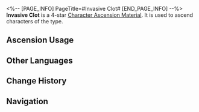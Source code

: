 <%-- [PAGE_INFO]
PageTitle=#Invasive Clot#
[END_PAGE_INFO] --%>
{{Item Infobox
|id          = 110431
|image       = Item Invasive Clot.png{{subst:void|<!--$UPLOAD:<<SpriteOutput/ItemFigures/110431.png>-<Item Invasive Clot.png>-<Item Icons>>-->}}
|type        = Character Ascension Material
|invCategory = Upgrade Materials
|rarity      = 4
|effect      = 
|description = Black Tide Creatures' core crystal. Can be used for the Ascension of Physical characters.
|source1     = [[Stagnant Shadow: Shape of Deepsheaf]]
|source2     = [[Omni-Synthesizer]] &mdash; Material Exchange
}}
{{Description|Truly, the followers of black tide appear in countless forms and can reliably be identified by their crystals. Yet, no one realizes that what seems to be the core is, in truth, merely the "outer shell."<br /><br />''"I saw a sea of crystals, and then &mdash; the relieved smile of the physician."''}}
'''Invasive Clot''' is a 4-star [[Character Ascension Material]]. It is used to ascend characters of the {{Color|Physical|link=1}} type.

==Ascension Usage==
{{Ascension Usage}}

==Other Languages==
{{Other Languages
|en   = Invasive Clot
|zhs  = 侵略凝块
|zht  = 侵略凝塊
|ja   = 侵略の結晶
|ko   = 침략 응괴
|es   = Coágulo invasivo
|fr   = Caillot invasif
|ru   = Агрессивный сгусток
|th   = Invasive Clot
|vi   = Khối Xâm Lược
|de   = Invasives Gerinnsel
|id   = Invasive Clot
|pt   = Coágulo Invasivo
}}

==Change History==
{{Change History|3.3}}

==Navigation==
{{Upgrade Material Navbox}}